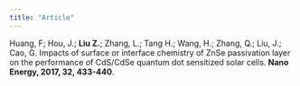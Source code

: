```yaml
---
title: "Article"
---
```


Huang, F; Hou, J.; **Liu Z.**; Zhang, L.; Tang H.; Wang, H.; Zhang, Q.; Liu, J.; Cao, G. Impacts of surface or interface chemistry of ZnSe passivation layer on the performance of CdS/CdSe quantum dot sensitized solar cells. **Nano Energy, 2017, 32, 433-440**.